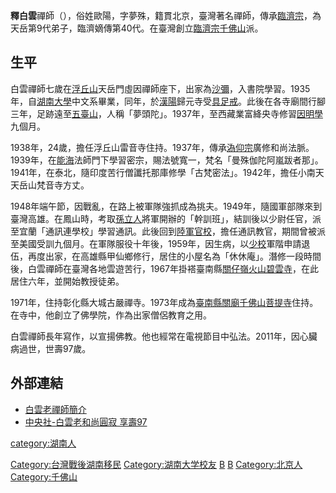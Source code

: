 '''釋白雲'''禪師（{{bd|1915年|4月4日|2011年|5月18日|catIdx=Shi釋白雲}}），俗姓歐陽，字夢殊，籍貫北京，臺灣著名禪師，傳承[[臨濟宗|臨濟宗]]，為天岳第9代弟子，臨濟嫡傳第40代。在臺灣創立[[臨濟宗|臨濟宗]][[千佛山_(臺灣)|千佛山]]派。

==生平==
白雲禪師七歲在[[浮丘山|浮丘山]]天岳門虛因禪師座下，出家為[[沙彌|沙彌]]，入書院學習。1935年，自[[湖南大學|湖南大學]]中文系畢業，同年，於[[漢陽|漢陽]]歸元寺受[[具足戒|具足戒]]。此後在各寺廟間行腳三年，足跡遠至[[五臺山|五臺山]]，人稱「夢頭陀」。1937年，至西藏業富絳央寺修習[[因明學|因明學]]九個月。

1938年，24歲，擔任浮丘山雷音寺住持。1937年，傳承[[溈仰宗|溈仰宗]]廣修和尚法脈。1939年，在[[能海|能海]]法師門下學習密宗，賜法號寬一，梵名「曼殊伽陀阿嵐跋者那」。1941年，在泰北，隨印度苦行僧讖托那庫修學「古梵密法」。1942年，擔任小南天天岳山梵音寺方丈。

1948年端午節，因戰亂，在路上被軍隊強抓成為挑夫。1949年，隨國軍部隊來到臺灣高雄。在鳳山時，考取[[孫立人|孫立人]]將軍開辦的「幹訓班」，結訓後以少尉任官，派至宜蘭「通訊連學校」學習通訊。此後回到[[陸軍官校|陸軍官校]]，擔任通訊教官，期間曾被派至美國受訓九個月。在軍隊服役十年後，1959年，因生病，以[[少校|少校]]軍階申請退伍，再度出家，在高雄縣甲仙鄉修行，居住的小屋名為「休休庵」。潛修一段時間後，白雲禪師在臺灣各地雲遊苦行，1967年掛褡臺南縣[[關仔嶺|關仔嶺]][[火山碧雲寺|火山碧雲寺]]，在此居住六年，並開始教授徒弟。

1971年，住持彰化縣大城古嚴禪寺。1973年成為[[臺南縣|臺南縣]][[關廟區|關廟]][[千佛山菩提寺|千佛山菩提寺]]住持。在寺中，他創立了佛學院，作為出家僧侶教育之用。

白雲禪師長年寫作，以宣揚佛教。他也經常在電視節目中弘法。2011年，因心臟病過世，世壽97歲。

==外部連結==
*[https://web.archive.org/web/20160304191304/http://www.chiefsun.org.tw/tw/8_news/2_detail.php?sID=925 白雲老禪師簡介]
*[https://web.archive.org/web/20160306091301/http://www.cna.com.tw/ShowNews/Detail.aspx?pNewsID=201105190278&pType1=LG&pType0=aALL 中央社-白雲老和尚圓寂 享壽97]

{{DEFAULTSORT:Shi釋白雲}}
[[category:湖南人|category:湖南人]]
[[Category:台灣戰後湖南移民|Category:台灣戰後湖南移民]]
[[Category:湖南大学校友|Category:湖南大学校友]]
[[Category:台灣佛教出家男眾|B]]
[[Category:临济宗僧人|B]]
[[Category:北京人|Category:北京人]]
[[Category:千佛山|Category:千佛山]]